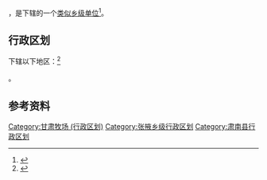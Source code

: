 {{中国乡级行政区|62/07/21/501/000}}

'''{{PAGENAMEBASE}}'''，是{{PRC admin/fullname|62/07/21/501/000|3}}下辖的一个[[类似乡级单位|类似乡级单位]]<ref>{{PRC admin/ref sgc|{{PRC admin/parent|62/07/21/501/000}}}}</ref>。

== 行政区划 ==

{{PAGENAMEBASE}}下辖以下地区：<ref>{{PRC admin/ref sgc|62/07/21/501/000}}</ref>

{{PRC admin/children|62/07/21/501/000}}。

== 参考资料 ==

{{reflist}}

{{甘肃省张掖市肃南裕固族自治县行政区划}}
{{甘肃行政区划小作品}}
[[Category:甘肃牧场_(行政区划)|Category:甘肃牧场 (行政区划)]]
[[Category:张掖乡级行政区划|Category:张掖乡级行政区划]]
[[Category:肃南县行政区划|Category:肃南县行政区划]]